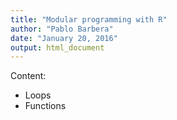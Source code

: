 ```yaml
---
title: "Modular programming with R"
author: "Pablo Barbera"
date: "January 20, 2016"
output: html_document
---
```


Content:

- Loops
- Functions
